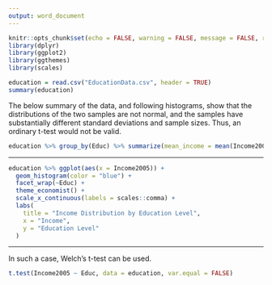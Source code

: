 ```yaml
---
output: word_document
---
```


```r
knitr::opts_chunk$set(echo = FALSE, warning = FALSE, message = FALSE, results = "hide")
library(dplyr)
library(ggplot2)
library(ggthemes)
library(scales)
```

```r
education = read.csv("EducationData.csv", header = TRUE)
summary(education)
```

The below summary of the data, and following histograms, show that the distributions of the two samples are not normal, and the samples have substantially different standard deviations and sample sizes. Thus, an ordinary t-test would not be valid.    

```r
education %>% group_by(Educ) %>% summarize(mean_income = mean(Income2005), sd_income = sd(Income2005), count = n())
```

---

```r
education %>% ggplot(aes(x = Income2005)) +
  geom_histogram(color = "blue") +
  facet_wrap(~Educ) +
  theme_economist() +
  scale_x_continuous(labels = scales::comma) +
  labs(
    title = "Income Distribution by Education Level",
    x = "Income",
    y = "Education Level"
  )
```

---

In such a case, Welch's t-test can be used.

```r
t.test(Income2005 ~ Educ, data = education, var.equal = FALSE)
```